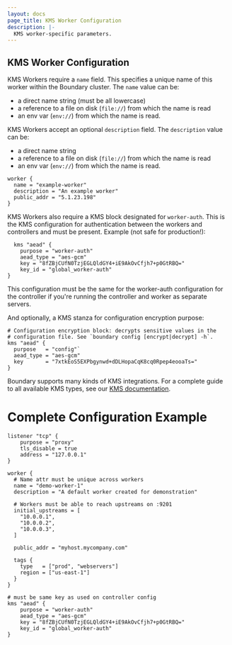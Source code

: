 ```yaml
---
layout: docs
page_title: KMS Worker Configuration
description: |-
  KMS worker-specific parameters.
---
```



## KMS Worker Configuration

KMS Workers require a `name` field. This specifies a unique name of this worker within the Boundary cluster.
The `name` value can be:
- a direct name string (must be all lowercase)
- a reference to a file on disk (`file://`) from which the name is read
- an env var (`env://`) from which the name is read.

KMS Workers accept an optional `description` field. The `description` value can be:
- a direct name string
- a reference to a file on disk (`file://`) from which the name is read
- an env var (`env://`) from which the name is read.

```hcl
worker {
  name = "example-worker"
  description = "An example worker"
  public_addr = "5.1.23.198"
}
```

KMS Workers also require a KMS block designated for `worker-auth`. This is the KMS configuration for
authentication between the workers and controllers and must be present. Example (not safe for production!):

```hcl
  kms "aead" {
	purpose = "worker-auth"
	aead_type = "aes-gcm"
	key = "8fZBjCUfN0TzjEGLQldGY4+iE9AkOvCfjh7+p0GtRBQ="
	key_id = "global_worker-auth"
}
```

This configuration must be the same for the worker-auth configuration for the controller if you're
running the controller and worker as separate servers.

And optionally, a KMS stanza for configuration encryption purpose:

```hcl
# Configuration encryption block: decrypts sensitive values in the
# configuration file. See `boundary config [encrypt|decrypt] -h`.
kms "aead" {
  purpose   = "config"`
  aead_type = "aes-gcm"
  key       = "7xtkEoS5EXPbgynwd+dDLHopaCqK8cq0Rpep4eooaTs="
}
```

Boundary supports many kinds of KMS integrations. For a complete guide to all available
KMS types, see our [KMS documentation](/docs/configuration/kms).

# Complete Configuration Example

```hcl
listener "tcp" {
	purpose = "proxy"
	tls_disable = true
	address = "127.0.0.1"
}

worker {
  # Name attr must be unique across workers
  name = "demo-worker-1"
  description = "A default worker created for demonstration"

  # Workers must be able to reach upstreams on :9201
  initial_upstreams = [
    "10.0.0.1",
    "10.0.0.2",
    "10.0.0.3",
  ]

  public_addr = "myhost.mycompany.com"

  tags {
    type   = ["prod", "webservers"]
    region = ["us-east-1"]
  }
}

# must be same key as used on controller config
kms "aead" {
	purpose = "worker-auth"
	aead_type = "aes-gcm"
	key = "8fZBjCUfN0TzjEGLQldGY4+iE9AkOvCfjh7+p0GtRBQ="
	key_id = "global_worker-auth"
}
```
